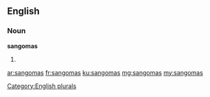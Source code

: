 ==English==

===Noun===
'''sangomas'''

# {{plural of|sangoma}}

[[Category:English plurals]]

[[ar:sangomas]]
[[fr:sangomas]]
[[ku:sangomas]]
[[mg:sangomas]]
[[my:sangomas]]
